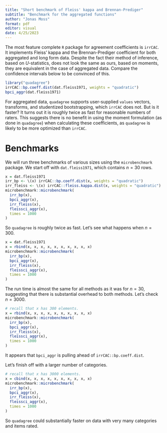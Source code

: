 ```yaml
---
title: "Short benchmark of Fleiss' kappa and Brennan-Prediger"
subtitle: "Benchmark for the aggregated functions"
author: "Jonas Moss"
format: pdf
editor: visual
date: 4/25/2023
---
```


The most feature complete `R` package for agreement coefficients is `irrCAC`. It
implements Fleiss' kappa and the Brennan-Prediger coefficient for both aggregated
and long form data. Despite the fact their method of inference, based on $U$-statistics, 
does not look the same as ours, based on moments, they are equivalent in the
case of aggregated data. Compare the confidence intervals below to be convinced of
this.

```r
library("quadagree")
irrCAC::bp.coeff.dist(dat.fleiss1971, weights = "quadratic")
bpci_aggr(dat.fleiss1971)
```
For aggregated data, `quadagree` supports user-supplied `values` vectors, transforms, and studentized bootstrapping, which `irrCAC` does not. But is it faster? It turns out it is roughly twice as fast for reasonable numbers of raters. This suggests there is no benefit in using the moment formulation (as done in `quadagree`) when calculating these coefficients,
as `quadagree` is likely to be more optimized than `irrCAC`.

# Benchmarks
We will run three benchmarks of various sizes using the `microbenchmark` package. We start off with `dat.fleiss1971`, which contains $n=30$ rows.

```r
x = dat.fleiss1971
irr_bp <- \(x) irrCAC::bp.coeff.dist(x, weights = "quadratic")
irr_fleiss <- \(x) irrCAC::fleiss.kappa.dist(x, weights = "quadratic")
microbenchmark::microbenchmark(
  irr_bp(x),
  bpci_aggr(x),
  irr_fleiss(x),
  fleissci_aggr(x),
  times = 1000
)
```
So `quadagree` is roughly twice as fast. Let's see what happens when $n=300$.

```r
x = dat.fleiss1971
x = rbind(x, x, x, x, x, x, x, x, x, x)
microbenchmark::microbenchmark(
  irr_bp(x),
  bpci_aggr(x),
  irr_fleiss(x),
  fleissci_aggr(x),
  times = 1000
)
```
The run time is almost the same for all methods as it was for $n=30$, suggesting
that there is substantial overhead to both methods. Let's check $n=3000$.

```r
# recall that x has 300 elements.
x = rbind(x, x, x, x, x, x, x, x, x, x)
microbenchmark::microbenchmark(
  irr_bp(x),
  bpci_aggr(x),
  irr_fleiss(x),
  fleissci_aggr(x),
  times = 1000
)
```
It appears that `bpci_aggr` is pulling ahead of `irrCAC::bp.coeff.dist`.

Let's finish off with a larger number of categories.

```r
# recall that x has 3000 elements.
x = cbind(x, x, x, x, x, x, x, x, x, x)
microbenchmark::microbenchmark(
  irr_bp(x),
  bpci_aggr(x),
  irr_fleiss(x),
  fleissci_aggr(x),
  times = 1000
)
```
So `quadagree` could substantially faster on data with very many categories and 
items rated.
